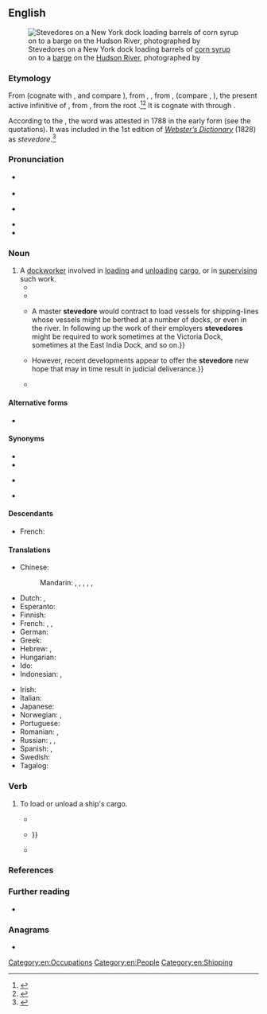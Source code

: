 ==English==
{{was wotd|2016|August|17}}
[[File:Stevedores on a New York Dock Loading Barrels of Corn Syrup onto a Barge on the Hudson River, ca. 1912 - NARA - 518287.jpg|thumb|Stevedores on a New York dock loading barrels of [[corn syrup]] on to a [[barge]] on the [[Hudson River]], photographed {{circa2|1912|short=yes}} by {{w|Lewis Hine}}]]

===Etymology===
From {{der|en|es|estibador}} (cognate with {{cog|pt|estivador}}, and compare {{cog|ML.|stivator}}), from {{m|es|estivar}}, {{m|es|estibar||to [[load#Verb|load]]}}, from {{der|en|ML.|stivare}}, {{m|la|stipare|stīpāre}} (compare {{cog|it|stivare}}, {{m|it|stipare}}), the present active infinitive of {{m|la|stipo|stīpō|to [[cram]], [[fill#Verb|fill]], [[stuff#Verb|stuff]]}}, from {{der|en|ine-pro|*steypos}}, from the root {{der|en|ine-pro|*steyp-}}.<ref>{{R:Online Etymology Dictionary}}</ref><ref>{{R:Online Etymology Dictionary|stiff}}</ref> It is cognate with {{m|en|stiff}} through {{etyl|ine-pro|-}}.

According to the ''{{w|Oxford English Dictionary}}'', the word was attested in 1788 in the early form {{m|en|stowadore}} (see the quotations). It was included in the 1st edition of ''[[w:Webster's Dictionary|Webster’s Dictionary]]'' (1828) as ''stevedore''.<ref>{{cite-book|author=Noah Webster|authorlink=Noah Webster|entry=STEVEDORE|url=https://archive.org/stream/americandictiona02websrich#page/n665/mode/1up|title=[[w:Webster's Dictionary|An American Dictionary of the English Language: Intended to Exhibit, I. The Origin, Affinities and Primary Signification of English Words as Far as They Have Been Ascertained, II. The Genuine Orthography and Pronunciation of Words, According to General Usage or to Just Principles of Analogy, III. Accurate and Discriminating Definitions, with Numerous Authorities and Illustrations. To which is Prefixed, an Introductory Dissertation on the Origin, History, and Connection of the Languages of Western Asia and of Europe, and a Concise Grammar of the English Language [...] In Two Volumes]]|edition=1st|location=New York, N.Y.|publisher=Published by S. Converse. Printed by Hezekiah Howe—New Haven|year=1828|volume=II (J–Z)|oclc=1386890|passage='''STE′VEDORE''', ''n.'' One whose occupation is to stow goods, packages, &c. in a ship's hold. ''N. York.''}}</ref>

===Pronunciation===
* {{a|RP}} {{IPA|/ˈstiːvəˌdɔː(ɹ)/|lang=en}}
* {{audio|en-uk-stevedore.opus|Audio (RP)|lang=en}}
* {{a|GA}} {{IPA|/ˈstivəˌdɔɹ/|lang=en}}
* {{audio|en-au-stevedore.ogg|Audio (AU)|lang=en}}
* {{hyphenation|ste|ve|dore|lang=en}}

===Noun===
{{en-noun}}

# A [[dockworker]] involved in [[load#Verb|loading]] and [[unload]]ing [[cargo]], or in [[supervise|supervising]] such work. {{defdate|from 18th c.}}
#* {{quote-journal|lang=en|newspaper=[[w:Massachusetts Spy|The Massachusetts Spy]]|location=Boston, Mass.|publisher=Zechariah Fowle, {{w|Isaiah Thomas}}|date=2 July 1788|page=3|oclc=2263907|passage='''Stowadores'''.}}
#* {{quote-book|lang=en|author=Maritime Cargo Transportation Conference (U.S.)|chapter=The Longshore Industry and Its Hazards|title=Longshore Safety Survey: A Survey of Occupational Hazards in the Stevedore Industry: By the Maritime Cargo Transportation Conference. As Part of a Program Undertaken at the Request of the Departments of Defense and of Commerce|series=National Research Council|seriesvolume=publication 459|location=Washington, D.C.|publisher={{w|National Academy of Sciences}}; {{w|National Research Council}}|year=1956|page=15|pageurl=https://books.google.com/books?id=7CwrAAAAYAAJ&pg=PA15|oclc=16690516|passage=The hatch foreman or gang boss supervises the longshore gang and directs their loading and discharge efforts. He assigns each member of the gang to a specific job, usually the same job each day or each shift; discusses operational problems with the '''stevedore''' superintendent who is in charge of the entire ship operation; inspects the stowage area; supervises the positioning and rigging of booms, etc. The '''stevedore''' superintendent and hatch foreman occupy strategic positions from a safety viewpoint.}}
#* {{quote-book|lang=en|author=John [Christopher] Lovell|chapter=The Earliest Unions, 1870–89|title=Stevedores and Dockers: A Study of Trade Unionism in the Port of London, 1870–1914|location=London|publisher=[[w:Macmillan Publishers|Macmillan and Co.]]|year=1969|page=77|doi=10.1007/978-1-349-00096-8|oclc=462151899|passage='''Stevedores''' differed from most other strategically placed port workers in that they were to some extent mobile. {{...}} A master '''stevedore''' would contract to load vessels for shipping-lines whose vessels might be berthed at a number of docks, or even in the river. In following up the work of their employers '''stevedores''' might be required to work sometimes at the Victoria Dock, sometimes at the East India Dock, and so on.}}
#* {{quote-journal|lang=en|author=R. Layton Mank|title=The Stevedore: Hope for Rescue|journal=[[w:ABA Journal|American Bar Association Journal]]|location=Chicago, Ill.|publisher={{w|American Bar Association}}|month=March|year=1970|volume=56|page=254|pageurl=https://books.google.com.sg/books?id=OjP-pFq2PBQC&pg=PA254|oclc=50629671|passage=For the past several years the '''stevedore''' [''footnote'': The term "'''stevedore'''" commonly refers to the contractor who employs longshoremen, who physically load and unload ships' cargo], one of the newest members of the maritime family, has found himself drifting helplessly onto the rocks of legal peril. {{...}} However, recent developments appear to offer the '''stevedore''' new hope that may in time result in judicial deliverance.}}
#* {{quote-book|lang=en|author=Ralph De Wit|chapter=The Concept of Statutory Rights of Action in Carriage of Goods|editor=Eric Van Hooydonk|title=English and Continental Maritime Law: After 115 Years of Maritime Law Unification: A Search for Differences between Common Law and Civil Law|location=Antwerp, Belgium; Apeldoorn, Netherlands|publisher=Maklu-Uitgevers|year=2003|page=39|isbn=978-90-6215-809-6|passage=[T]he '''stevedore''' works for the account of he who has requested his services, and he is liable only to this person, who alone can bring an action as against him. Attempts to sidestep this statutory rule have been unsuccessful. For instance, a cargo owner tried to being a direct action as against a '''stevedore''', who had been appointed by the sea carrier's agent in the port of loading and who had damaged the goods during loading. On the grounds that in appointing the '''stevedore''' this agent had acted on behalf of the cargo owner, the latter submitted that he had a direct contractual action ''ex lege'' as against the '''stevedore'''.}}

====Alternative forms====
* {{l|en|stowadore}} {{qualifier|obsolete}}

====Synonyms====
* {{l|en|docker}}
* {{l|en|dockworker}}
* {{l|en|longshoreman}} {{qf|US}}
* {{l|en|wharfie}} {{qf|Australia|New Zealand}}

====Descendants====
* French: {{l|fr|stevedore}}

====Translations====
{{trans-top|dockworker involved in loading and unloading cargo}}
* Chinese:
*: Mandarin: {{t|cmn|[[碼頭]][[工人]]|sc=Hani}}, {{t|cmn|[[码头]][[工人]]|tr=mǎtou gōngrén|sc=Hani}}, {{t|cmn|[[碼頭]][[裝卸]][[工人]]|sc=Hani}}, {{t|cmn|[[码头]][[装卸]][[工人]]|tr=mǎtóu zhuāngxiè gōngrén|sc=Hani}}, {{t+|cmn|搬運工|sc=Hani}}, {{t+|cmn|搬运工|tr=bānyùngōng|sc=Hani}}
* Dutch: {{t+check|nl|dokwerker|m}}, {{t+|nl|stuwadoor|m}}
* Esperanto: {{t|eo|stivisto}}
* Finnish: {{t+|fi|ahtaaja}}
* French: {{t+|fr|stevedore|m}}, {{t+|fr|manutentionnaire|m}}, {{t+|fr|aconier|m}}
* German: {{t+|de|Hafenarbeiter|m}}
* Greek: {{t+|el|στιβαδόρος|m}}
* Hebrew: {{t+|he|סְטִיבָדוֹר|m|tr=stivador}}, {{t+|he|סַוָּר|m|tr=savar}}
* Hungarian: {{t+|hu|rakodómunkás}}
* Ido: {{t+|io|stivisto}}
* Indonesian: {{t-check|id|buruh kapal}}, {{t+check|id|kuli}}
{{trans-mid}}
* Irish: {{t|ga|stíbheadóir|m}}
* Italian: {{t|it|stivatore|m}}
* Japanese: {{t|ja|港湾労働者|tr=こうわんろうどうしゃ, kōwan rōdōsha|sc=Jpan}}
* Norwegian: {{t|no|havnearbeider|m}}, {{t+|no|bryggesjauer|m}}
* Portuguese: {{t+|pt|estivador|m}}
* Romanian: {{t+|ro|docher|m}}, {{t+|ro|portuar|m}}
* Russian: {{t+|ru|гру́зчик|m}}, {{t+|ru|до́кер|m}}, {{t|ru|порто́вый гру́зчик|m}}
* Spanish: {{t+|es|estibador|m}}, {{t|es|arrumador|m}}
* Swedish: {{t|sv|stuvare|c}}
* Tagalog: {{t|tl|estibador}}
{{trans-bottom}}

===Verb===
{{en-verb|stevedor}}

# {{lb|en|transitive}} To load or unload a ship's cargo.
#* {{quote-journal|lang=en|journal=Annual Report of the Board of Directors of the Panama Rail Road Company to the Stockholders|location=New York, N.Y.|publisher=Panama Rail Road Company|year=1914|page=11|oclc=7098325|passage=During the year 334,242 tons of cargo were '''stevedored''' and 933,092 tons were handled and transferred.}}
#* {{quote-book|lang=en|author=Thomas Pynchon|authorlink=Thomas Pynchon|title=[[w:V.|V., a Novel]]|location=Philadelphia, Pa.; New York, N.Y.|publisher={{w|J. B. Lippincott & Co.}}|year=1963|oclc=463482294|passage=[I]n Barcelona, when he was '''stevedoring''' at the docks {{...}}}}
#* {{quote-book|lang=en|author=Bruce Levene [''et al.'']|title=Mendocino County Remembered: An Oral History|location=[Ukaih?] Calif.|publisher=Mendocino County Historical Society|year=1976|volume=I (A–L)|page=161|oclc=3214321|passage=I '''stevedored''' [railway] ties, a lot of those devils. In the holds of ships. I was in the bow because I was small to get in there. I loaded a lot of these ties that came out of Navarro and that layout.}}

===References===
<references />

===Further reading===
* {{pedia}}

===Anagrams===
* {{anagrams|en|a=deeeorstv|dove trees|tree-doves}}

[[Category:en:Occupations]]
[[Category:en:People]]
[[Category:en:Shipping]]